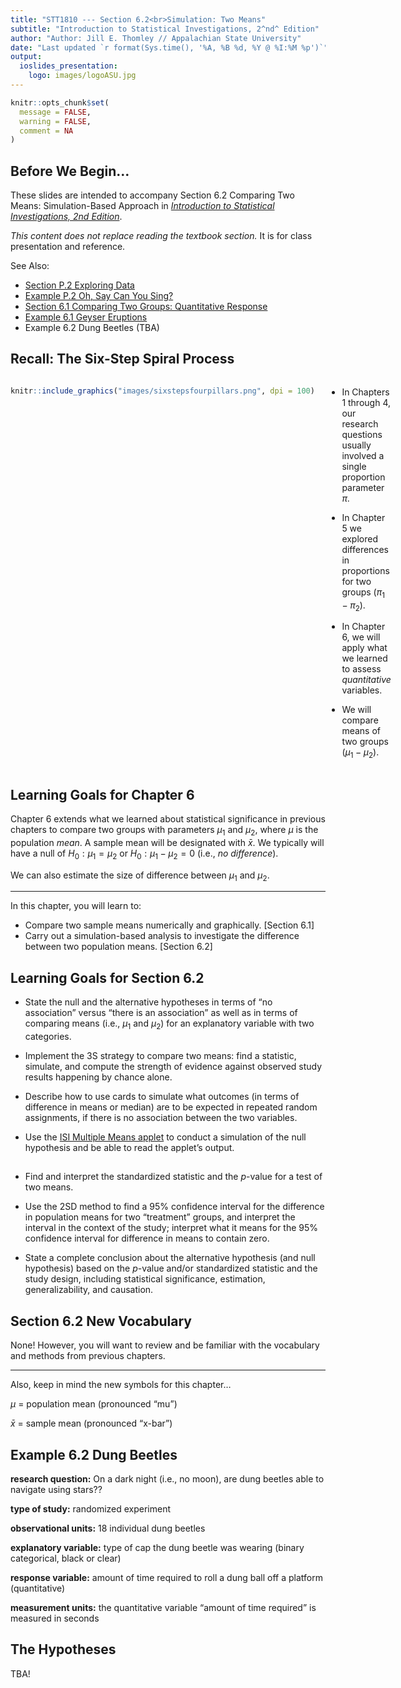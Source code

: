```yaml
---
title: "STT1810 --- Section 6.2<br>Simulation: Two Means"
subtitle: "Introduction to Statistical Investigations, 2^nd^ Edition"
author: "Author: Jill E. Thomley // Appalachian State University"
date: "Last updated `r format(Sys.time(), '%A, %B %d, %Y @ %I:%M %p')`"
output: 
  ioslides_presentation:
    logo: images/logoASU.jpg
---
```


```r
knitr::opts_chunk$set(
  message = FALSE,
  warning = FALSE,
  comment = NA
)
```

## Before We Begin…

These slides are intended to accompany Section 6.2 Comparing Two Means: Simulation-Based Approach in [*Introduction to Statistical Investigations, 2nd Edition*](http://www.isi-stats.com/isi/index2nd.html). 

*This content does not replace reading the textbook section.* It is for class presentation and reference.

See Also:

* [Section P.2 Exploring Data](https://stat-jet-asu.github.io/STT1810BasicStatistics/Slides/CHP_2.html)
* [Example P.2 Oh, Say Can You Sing?](https://stat-jet-asu.github.io/STT1810BasicStatistics/Slides/ExampleP_2.html)
* [Section 6.1 Comparing Two Groups: Quantitative Response](https://stat-jet-asu.github.io/STT1810BasicStatistics/Slides/CH6_1.html)
* [Example 6.1 Geyser Eruptions](https://stat-jet-asu.github.io/STT1810BasicStatistics/Slides/Example6_1.html)
* Example 6.2 Dung Beetles (TBA)

## Recall: The Six-Step Spiral Process

:::::: {style="display: flex;"}

::: {}

```r
knitr::include_graphics("images/sixstepsfourpillars.png", dpi = 100)
```

:::

::: {}

&nbsp;&nbsp;&nbsp;&nbsp;&nbsp;

:::

::: {}

* In Chapters 1 through 4, our research questions usually involved a single proportion parameter $\pi$.

* In Chapter 5 we explored differences in proportions for two groups ($\pi_1 - \pi_2$).

* In Chapter 6, we will apply what we learned to assess *quantitative* variables.

* We will compare means of two groups ($\mu_1 - \mu_2$).


:::

::::


## Learning Goals for Chapter 6

Chapter 6 extends what we learned about statistical significance in previous chapters to compare two groups with parameters $\mu_1$ and $\mu_2$, where $\mu$ is the population *mean*. A sample mean will be designated with $\bar{x}$. We typically will have a null of $H_0: \mu_1 = \mu_2$ or $H_0: \mu_1 - \mu_2 = 0$ (i.e., *no difference*). 

We can also estimate the size of difference between $\mu_1$ and $\mu_2$.

<hr>

In this chapter, you will learn to: 

* Compare two sample means numerically and graphically. [Section 6.1]
* Carry out a simulation-based analysis to investigate the difference between two population means. [Section 6.2]


## Learning Goals for Section 6.2

* State the null and the alternative hypotheses in terms of “no association” versus “there is an association” as well as in terms of comparing means (i.e., $\mu_1$ and $\mu_2$) for an explanatory variable with two categories.

* Implement the 3S strategy to compare two means: find a statistic, simulate, and compute the strength of evidence against observed study results happening by chance alone.

* Describe how to use cards to simulate what outcomes (in terms of difference in means or median) are to be expected in repeated random assignments, if there is no association between the two variables.

* Use the [ISI Multiple Means applet](http://www.isi-stats.com/isi2nd/ISIapplets2021.html) to conduct a simulation of the null hypothesis and be able to read the applet's output.


##

* Find and interpret the standardized statistic and the *p*-value for a test of two means.

* Use the 2SD method to find a 95% confidence interval for the difference in population means for two “treatment” groups, and interpret the interval in the context of the study; interpret what it means for the 95% confidence interval for difference in means to contain zero.

* State a complete conclusion about the alternative hypothesis (and null hypothesis) based on the *p*-value and/or standardized statistic and the study design, including statistical significance, estimation, generalizability, and causation.


## Section 6.2 New Vocabulary

None! However, you will want to review and be familiar with the vocabulary and methods from previous chapters. 

<hr>

Also, keep in mind the new symbols for this chapter...

$\mu$ = population mean (pronounced "mu")

$\bar{x}$ = sample mean (pronounced "x-bar")


## Example 6.2 Dung Beetles

**research question:** On a dark night (i.e., no moon), are dung beetles able to navigate using stars??

**type of study:** randomized experiment

**observational units:** 18 individual dung beetles

**explanatory variable:** type of cap the dung beetle was wearing (binary categorical, black or clear)

**response variable:** amount of time required to roll a dung ball off a platform (quantitative)

**measurement units:** the quantitative variable "amount of time required" is measured in seconds


## The Hypotheses

TBA!

